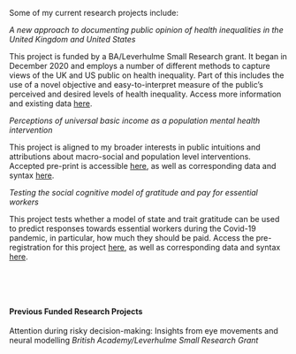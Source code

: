 Some of my current research projects include:

*A new approach to documenting public opinion of health inequalities in the United Kingdom and United States* 

This project is funded by a BA/Leverhulme Small Research grant. It began in December 2020 and employs a number of different methods to capture views of the UK and US public on health inequality. Part of this includes the use of a novel objective and easy-to-interpret measure of the public's perceived and desired levels of health inequality. Access more information and existing data [here]().

*Perceptions of universal basic income as a population mental health intervention*

This project is aligned to my broader interests in public intuitions and attributions about macro-social and population level interventions. Accepted pre-print is accessible [here](), as well as corresponding data and syntax [here]().

*Testing the social cognitive model of gratitude and pay for essential workers*

This project tests whether a model of state and trait gratitude can be used to predict responses towards essential workers during the Covid-19 pandemic, in particular, how much they should be paid.
Access the pre-registration for this project [here](), as well as corresponding data and syntax [here]().

<p>&nbsp;</p>
<p>&nbsp;</p>

#### Previous Funded Research Projects

Attention during risky decision-making: Insights from eye movements and neural modelling
_British Academy/Leverhulme Small Research Grant_